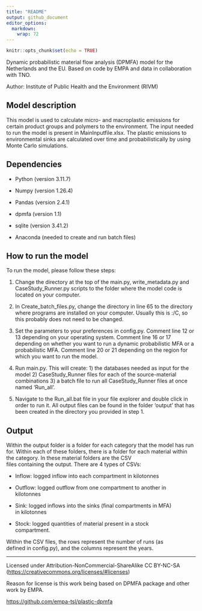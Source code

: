 ```yaml
---
title: "README"
output: github_document
editor_options: 
  markdown: 
    wrap: 72
---
```


```r
knitr::opts_chunk$set(echo = TRUE)
```

Dynamic probabilistic material flow analysis (DPMFA) model for the
Netherlands and the EU. Based on code by EMPA and data in collaboration
with TNO.

Author: Institute of Public Health and the Environment (RIVM)

## Model description

This model is used to calculate micro- and macroplastic emissions for
certain product groups and polymers to the environment. The input needed
to run the model is present in MainInputfile.xlsx. The plastic emissions
to environmental sinks are calculated over time and probabilistically by
using Monte Carlo simulations.

## Dependencies

-   Python (version 3.11.7)

-   Numpy (version 1.26.4)

-   Pandas (version 2.4.1)

-   dpmfa (version 1.1)

-   sqlite (version 3.41.2)

-   Anaconda (needed to create and run batch files)

## How to run the model

To run the model, please follow these steps:

1.  Change the directory at the top of the main.py, write_metadata.py
    and CaseStudy_Runner.py scripts to the folder where the model code
    is located on your computer.

2.  In Create_batch_files.py, change the directory in line 65 to the
    directory where programs are installed on your computer. Usually
    this is :/C, so this probably does not need to be changed.

3.  Set the parameters to your preferences in config.py. Comment line 12
    or 13 depending on your operating system. Comment line 16 or 17
    depending on whether you want to run a dynamic probabilistic MFA or
    a probabilistic MFA. Comment line 20 or 21 depending on the region
    for which you want to run the model.

4.  Run main.py. This will create: 1) the databases needed as input for
    the model 2) CaseStudy_Runner files for each of the source-material
    combinations 3) a batch file to run all CaseStudy_Runner files at
    once named 'Run_all'.

5.  Navigate to the Run_all.bat file in your file explorer and double
    click in order to run it. All output files can be found in the
    folder 'output' that has been created in the directory you provided
    in step 1.

## Output

Within the output folder is a folder for each category that the model
has run for. Within each of these folders, there is a folder for each
material within the category. In these material folders are the CSV\
files containing the output. There are 4 types of CSVs:

-   Inflow: logged inflow into each compartment in kilotonnes

-   Outflow: logged outflow from one compartment to another in\
    kilotonnes

-   Sink: logged inflows into the sinks (final compartments in MFA)\
    in kilotonnes

-   Stock: logged quantities of material present in a stock\
    compartment.

Within the CSV files, the rows represent the number of runs (as\
defined in config.py), and the columns represent the years.

------------------------------------------------------------------------

Licensed under Attribution-NonCommercial-ShareAlike CC BY-NC-SA
(<https://creativecommons.org/licenses/#licenses>)

Reason for license is this work being based on DPMFA package and other
work by EMPA.

<https://github.com/empa-tsl/plastic-dpmfa>
